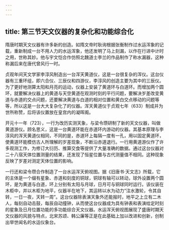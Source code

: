 ```yaml
---
---
---
```

title: 第三节天文仪器的复杂化和功能综合化
---



隋唐时期天文仪器有许多新的创造。如隋文帝时耿询根据张衡制作过水运浑象的记载，重新制成一台不用人力的水运浑象，他还发明了马上刻漏，以作在行进中计时之用，世称其妙。他与宇文恺合作仿照北魏道士李兰的作品制作了称水漏器，这种称漏后来在唐代曾风行一时。

贞观年间天文学家李淳风制造出一台浑天黄道仪，这是一台很复杂的浑仪。这台仪器有三重环组，即六合仪、三辰仪和四游仪，李淳风的创造主要为其中的三辰仪。为了更好地测算太阳和月亮的运动，仪器上安装了黄道环与白道环。而增加两个圆环，就要解决仪器上的黄道与天空黄道在观测时刻的平行问题，要解决岁差改变黄道与赤道的交点问题，还要解决黄道与白道的相对位置和黄白交点移动的问题等等，所以这是一台大大复杂化了的仪器。浑天黄道仪于贞观七年（633）制成并为世所称赞，后将该仪置放在皇宫内的凝晖阁。

开元十一年（723），一行为改历实测天象，与梁令瓒研制了新的天文仪器，叫做黄道游仪。顾名思义，这是一台黄道环能在赤道环内游动的仪器。其基本原理与李淳风的浑天黄道仪相同，不同的是，赤道环上每隔一度有一孔，用以固定黄道环，使黄道环能模仿古人所理解的岁差现象，不断沿赤道退行。一行用黄道游仪作了许多观测工作，为修订大衍历、推算交食等提供了大量准确的数据。通过这台仪器对二十八宿天体位置测量的结果，还发现了恒星位置与古代测量值不相同。这种现象反映了岁差对测定天体位置的影响。

一行还和梁令瓒合作制造了一台水运浑天俯视图。据《旧唐书·天文志》所载，它的主体是一个缀有星象、赤道和刻度的铜球，铜球有轴可以转动，球外设置两个圆环，是为黄道与白道，环上分别有太阳与月球，日月可与铜球同时运行。该仪装在木柜中，并以木柜为地平，仪器半在地下，其运转以水为动力“注水激轮，令其自转，一日一夜，天转一周”。这台仪器除表演天象外还能报时，地平之上立有二木人，每刻自动击鼓，每辰自动撞钟，从而使这台仪器成为具有钟表和表演给定时刻的星象及日月位置功能的多功能综合天文仪器。水运浑天俯视图展现了盛唐时期天文仪器的风貌与特点，北宋苏颂、韩公廉等正是在此基础上加以改进和创新，创制出举世闻名的水运仪象台。